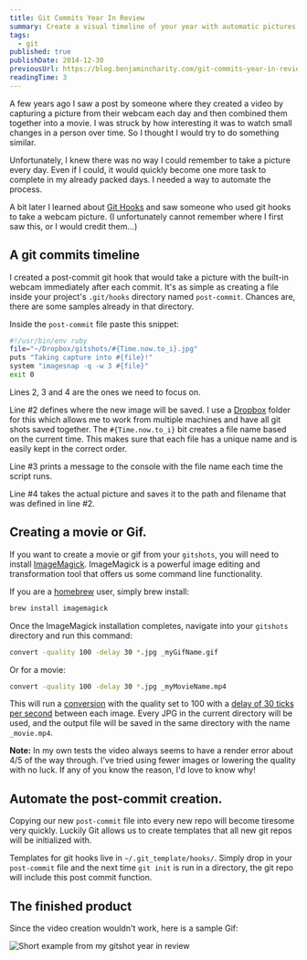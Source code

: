 ```yaml
---
title: Git Commits Year In Review
summary: Create a visual timeline of your year with automatic pictures taken after each commit.
tags:
  - git
published: true
publishDate: 2014-12-30
previousUrl: https://blog.benjamincharity.com/git-commits-year-in-review/
readingTime: 3
---
```


A few years ago I saw a post by someone where they created a video by capturing a picture from their webcam each day 
and then combined them together into a movie. I was struck by how interesting it was to watch small changes in a 
person over time. So I thought I would try to do something similar.

Unfortunately, I knew there was no way I could remember to take a picture every day. Even if I could, it would 
quickly become one more task to complete in my already packed days. I needed a way to automate the process.

A bit later I learned about [Git Hooks][6] and saw someone who used git hooks to take a webcam picture. (I 
unfortunately cannot remember where I first saw this, or I would credit them...)

## A git commits timeline

I created a post-commit git hook that would take a picture with the built-in webcam immediately after each commit. 
It's as simple as creating a file inside your project's `.git/hooks` directory named `post-commit`. Chances are, 
there are some samples already in that directory.

Inside the `post-commit` file paste this snippet:

```bash
#!/usr/bin/env ruby
file="~/Dropbox/gitshots/#{Time.now.to_i}.jpg"
puts "Taking capture into #{file}!"
system "imagesnap -q -w 3 #{file}"
exit 0
```

Lines 2, 3 and 4 are the ones we need to focus on.

Line #2 defines where the new image will be saved. I use a [Dropbox][1] folder for this which allows me to work from 
multiple machines and have all git shots saved together. The `#{Time.now.to_i}` bit creates a file name based on the 
current time. This makes sure that each file has a unique name and is easily kept in the correct order.

Line #3 prints a message to the console with the file name each time the script runs.

Line #4 takes the actual picture and saves it to the path and filename that was defined in line #2.

## Creating a movie or Gif.

If you want to create a movie or gif from your `gitshots`, you will need to install [ImageMagick][2]. ImageMagick is a 
powerful image editing and transformation tool that offers us some command line functionality.

If you are a [homebrew][3] user, simply brew install:

```bash
brew install imagemagick
```

Once the ImageMagick installation completes, navigate into your `gitshots` directory and run this command:

```bash
convert -quality 100 -delay 30 *.jpg _myGifName.gif
```

Or for a movie:

```bash
convert -quality 100 -delay 30 *.jpg _myMovieName.mp4
```

This will run a [conversion][4] with the quality set to 100 with a [delay of 30 ticks per second][5] between each 
image. Every JPG in the current directory will be used, and the output file will be saved in the same directory with 
the name `_movie.mp4`.

**Note:** In my own tests the video always seems to have a render error about 4/5 of the way through. I've tried 
using fewer images or lowering the quality with no luck. If any of you know the reason, I'd love to know why!

## Automate the post-commit creation.

Copying our new `post-commit` file into every new repo will become tiresome very quickly. Luckily Git allows us to 
create templates that all new git repos will be initialized with.

Templates for git hooks live in `~/.git_template/hooks/`. Simply drop in your `post-commit` file and the next time 
`git init` is run in a directory, the git repo will include this post commit function.

## The finished product

Since the video creation wouldn't work, here is a sample Gif:

![Short example from my gitshot year in review](/images/blog/2014_gitshots.gif)


[1]: https://dropbox.com
[2]: https://www.imagemagick.org
[3]: https://brew.sh/
[4]: https://www.imagemagick.org/script/convert.php
[5]: https://www.imagemagick.org/script/command-line-options.php#delay
[6]: https://git-scm.com/book/en/v2/Customizing-Git-Git-Hooks
